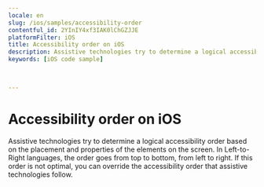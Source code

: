 ```yaml
---
locale: en
slug: /ios/samples/accessibility-order
contentful_id: 2YInIY4xf3IAK0lChGZJJE
platformFilter: iOS
title: Accessibility order on iOS
description: Assistive technologies try to determine a logical accessibility order based on the placement and properties of the elements on the screen.
keywords: [iOS code sample]


	
---
```


# Accessibility order on iOS

Assistive technologies try to determine a logical accessibility order based on the placement and properties of the elements on the screen. In Left-to-Right languages, the order goes from top to bottom, from left to right. If this order is not optimal, you can override the accessibility order that assistive technologies follow.

<CodeSample id="accessibility-order" locale="en" platform="ios"/>